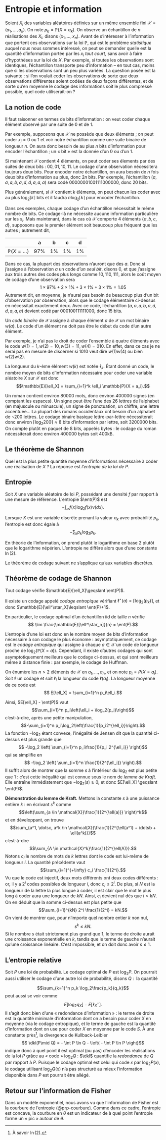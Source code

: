 # Entropie et information


Soient $X_i$ des variables aléatoires définies sur un même ensemble fini $\mathcal{X} = (a_1, \dotsc, a_k)$. On note $p_k = \mathbb{P}(X = a_k)$. On observe un échantillon de $n$ réalisations des $X_i$, disons $(x_1, \dotsc, x_n)$. Avant de s'intéresser à l'information que portent ces observations sur la loi $\mathbb{P}$, qui est le problème *statistique* auquel nous nous sommes intéressé, on peut se demander quelle est la quantité d'information portée par les $x_i$ *tout court*, sans avoir à faire d'hypothèses sur la loi de $X$. Par exemple, si toutes les observations sont identiques, l'échantillon transporte peu d'information -- en tout cas, moins que si les observations sont un peu plus variées. La question posée est la suivante : si l'on voulait coder les observations de sorte que deux observations différentes soient codées de deux façons différentes, et de sorte qu'en moyenne le codage des informations soit le plus compressé possible, quel code utiliserait-on ?

## La notion de code 

Il faut raisonner en termes de bits d'information : on veut coder chaque élément observé par une suite de 0 et de 1. 

Par exemple, supposons que $\mathcal{X}$ ne possède que deux éléments ; on peut coder $x_i=0$ ou $1$ et voir notre échantillon comme une suite binaire de longueur $n$. On aura donc besoin de au plus $n$ bits d'information pour encoder l'échantillon ; un « bit » est la donnée d'un 0 ou d'un 1. 

Si maintenant $\mathcal{X}$ contient 4 éléments, on peut coder ses élements par des suites de deux bits : $00,01,10, 11$. Le codage d'une observation nécessitera toujours deux bits. Pour encoder notre échantillon, on aura besoin de $n$ fois deux bits d'information au plus, donc $2n$ bits. Par exemple, l'échantillon $(a,a,a,b,a,d,d,a,a,a)$ sera codé $00000001001111000000$, donc 20 bits. 

Plus généralement, si $\mathcal{X}$ contient $k$ éléments, on peut chacun les coder avec au plus $\log_2\lceil k \rceil$ bits et il faudra $n\log_2\lceil k \rceil$ pour encoder l'échantillon. 

Dans ces exemples, chaque codage d'un échantillon nécessitait le même nombre de bits. Ce codage-là ne nécessite aucune information particulière sur les $x_i$. Mais maintenant, dans le cas où $\mathcal{X}$ comporte 4 éléments $\{a,b,c,d\}$, supposons que le premier élément soit beaucoup plus fréquent que les autres ; autrement dit, 

|  | a | b | c | d |
|---------|:-:|:-:|:-:|:-:|
| $\mathbb{P}(X = …)$      | 97\%   |    1\% |   1\%   | 1\% |

Dans ce cas, la plupart des observations n'auront que des $a$. Donc si j'assigne à l'observation $a$ un code *d'un seul bit*, disons 0, et que j'assigne aux trois autres des codes plus longs comme $10, 110, 111$, alors le coût moyen de codage d'une observation sera 
$$ 1\times 97\% + 2\times 1\% + 3 \times 1\% + 3\times 1\% = 1.05$$
Autrement dit, en moyenne, je n'aurai pas besoin de beaucoup plus d'un bit d'observation par observation, alors que le codage élémentaire ci-dessus en nécessitait exactement deux. Avec ce code, l'échantillon $(a,a,a,b,a,d,d,a,a,a)$ devient codé par $000100111111000$, donc 15 bits. 



:::{#def-code}

Un *code binaire* de $\mathcal{X}$ assigne à chaque élément $a$ de $\mathcal{X}$ un mot binaire $w(a)$. Le code d'un élément ne doit pas être le début du code d'un autre élément. 

:::

Par exemple, je n'ai pas le droit de coder l'ensemble à quatre éléments avec le code $w(1)=1, w(2)=10, w(3)=11, w(4)=010$. En effet, dans ce cas je ne serai pas en mesure de discerner si $1010$ veut dire $w(1)w(4)$ ou bien $w(2)w(2)$. 

La longueur du $k$-ème élément $w(k)$ est notée $\ell_k$. Étant donné un code, le nombre moyen de bits d'information nécessaire pour coder une variable aléatoire $X$ sur $\mathcal{X}$ est donc 
$$\mathbb{E}[\ell_X] = \sum_{i=1}^k \ell_i \mathbb{P}(X = a_i).$$


:::{#exm-codage}

Un roman contient environ 80000 mots, donc environ 400000 signes (en comptant les espaces). Un signe peut être l'une des 26 lettres de l'alphabet (en majuscule ou minuscule), un signe de ponctuation, un chiffre, une lettre accentuée… La plupart des romans occidentaux ont besoin d'un alphabet de ~200 lettres. Le codage binaire basique lettre-par-lettre nécessiterait donc environ $\lceil \log_2 200 \rceil \approx 8$ bits d'information par lettre, soit 3200000 bits. On compte plutôt en paquet de 8 bits, appelés bytes : le codage du roman nécessiterait donc environ 400000 bytes soit 400kB. 

:::

## Le théorème de Shannon

Quel est la plus petite quantité moyenne d'informations nécessaire à coder une réalisation de $X$ ? La réponse est *l'entropie de la loi de $P$*. 

:::{#def-entropie}

## Entropie

Soit $X$ une variable aléatoire de loi $P$, possédant une densité $f$ par rapport à une mesure de référence. L'entropie $\ent(P)$ est 
$$ - \int_{\mathcal{X}}f(x)\log_2 f(x)\nu(dx).$$

:::

Lorsque $X$ est une variable discrète prenant la valeur $a_k$ avec probabilité $p_k$, l'entropie est donc égale à 
$$ -\sum_{k} p_k \log_2 p_k.$$


En théorie de l'information, on prend plutôt le logarithme en base 2 plutôt que le logarithme népérien. L'entropie ne diffère alors que d'une constante $\ln(2)$. 

Le théorème de codage suivant ne s'applique qu'aux variables discrètes. 

:::{#thm-shannon}

## Théorème de codage de Shannon

Tout codage vérifie $\mathbb{E}[\ell_X]\geqslant \ent(P)$. 

Il existe un codage appelé *codage entropique* vérifiant $\ell^\star(a)=\lceil \log_2(p_k)\rceil$, et donc $\mathbb{E}[\ell^\star_X]\leqslant \ent(P)+1$. 

:::

En particulier, le codage optimal d'un échantillon iid de taille $n$ vérifie 
$$ \lim \frac{\mathbb{E}[\ell^\star_n]}{n} = \ent(P).$$

L'entropie d'une loi est donc en le nombre moyen de bits d'information nécessaire à son codage le plus économe : asymptotiquement, ce codage est le *codage entropique* qui assigne à chaque $a \in \mathcal{X}$ un code de longueur proche de $\log_2(\mathbb{P}(X=a))$. Cependant, il existe d'autres codages qui sont asymptotiquement meilleurs que le codage ci-dessus, et qui sont meilleurs même à distance finie : par exemple, le codage de Huffman. 



:::{.proof} 

On énumère les $n>2$ éléments de $\mathcal{X}$ en $a_1, \dotsc, a_n$, et on note $p_i = P(X = a_i)$. Soit $\ell$ un codage et soit $\ell_i$ la longueur du code $\ell(a_i)$. La longueur moyenne de ce code est 
$$ E[\ell_X] = \sum_{i=1}^n p_i\ell_i.$$
:::
Ainsi, $E[\ell_X] - \ent(P)$ vaut
$$\sum_{i=1}^n p_i\left(\ell_i + \log_2(p_i)\right)$$
c'est-à-dire, après une petite manipulation, 
$$-\sum_{i=1}^n p_i\log_2\left(\frac{1}{p_i2^{\ell_i}}\right).$$
La fonction $-\log_2$ étant convexe, l'inégalité de Jensen dit que la quantité ci-dessus est plus grande que 
$$ -\log_2 \left( \sum_{i=1}^n p_i\frac{1}{p_i 2^{\ell_i}} \right)$$
qui se simplifie en
$$ -\log_2 \left( \sum_{i=1}^n \frac{1}{2^{\ell_i}} \right).$$
Il suffit alors de montrer que la somme $s$ à l'intérieur du $\log_2$ est plus petite que 1 : c'est cette inégalité qui est connue sous le nom de *lemme de Kraft*. Elle entraîne immédiatement que $-\log_2(s) \geqslant 0$, et donc $E[\ell_X] \geqslant \ent(P)$. 

**Démonstration du lemme de Kraft.** Mettons la constante $s$ à une puissance entière $k$ : en écrivant $s^k$ comme
$$\left(\sum_{a \in \mathcal{X}}\frac{1}{2^{\ell(a)}} \right)^k$$ 
et en développant, on trouve
$$\sum_{a^1, \dotsc, a^k \in \mathcal{X}}\frac{1}{2^{\ell(a^1) + \dotsb + \ell(a^k)}}$$ 
c'est-à-dire
$$\sum_{A \in \mathcal{X}^k}\frac{1}{2^{\ell(A)}}.$$
Notons $c_i$ le nombre de mots de $k$ lettres dont le code est lui-même de longueur $i$. La quantité précédente vaut
$$\sum_{i=1}^{+\infty} c_i \frac{1}{2^i}.$$
Vu que le code est injectif, deux mots différents ont deux codes différents : or, il y a $2^i$ codes possibles de longueur $i$, donc $c_i \leqslant 2^i$. De plus, si $N$ est la longueur de la lettre la plus longue à coder, il est clair que le mot le plus long à coder aura une longueur de $kN$. Ainsi, $c_i$ devient nul dès que $i>kN$. On en déduit que la somme ci-dessus est plus petite que 
$$\sum_{i=1}^{kN} 2^i \frac{1}{2^i} = kN.$$
On vient de montrer que, pour n'importe quel nombre entier $k$ non nul, 
$$s^k \leqslant kN.$$
Si le nombre $s$ était strictement plus grand que 1, le terme de droite aurait une croissance exponentielle en $k$, tandis que le terme de gauche n'aurait qu'une croissance linéaire. C'est impossible, et on doit donc avoir $s\leqslant 1$. 

## L'entropie relative

Soit $P$ une loi de probabilité. Le codage optimal de $P$ est $\log_2 P$. On pourrait aussi utiliser le codage d'une autre loi de probabilité, disons $Q$ : 
la quantité 

$$\sum_{k=1}^n p_k \log_2\frac{p_k}{q_k}$$
peut aussi se voir comme 
$$E[\log_2 q_X] - E[\ell_X^\star].$$
Il s'agit donc bien d'une « redondance d'information » : le terme de droite est la quantité minimale d'information dont on a besoin pour coder $X$ en moyenne (via le codage entropique), et le terme de gauche est la quantité d'information dont on use pour coder $X$ en moyenne par le code $S$. À une constante près^[À savoir $\ln(2)$.], la divergence de Kullback-Leibler
$$ \dkl(P\mid Q) =  - \int P \ln Q - \left( - \int P \ln P \right)$$
indique donc à quel point il est optimal (ou pas) d'encoder les réalisations de la loi $P$ grâce au « code » $\log_2 Q$ :  $\dkl$ quantifie la *redondance* de $Q$ par rapport à $P$. Puisque le codage optimal est celui qui code $x$ par $\log_2 P(x)$, le codage utilisant $\log_2 Q(x)$ n'a pas structuré au mieux l'information disponible dans $P$ est pourrait être allégé. 

## Retour sur l'information de Fisher

Dans un modèle exponentiel, nous avons vu que l'information de Fisher est la courbure de l'entropie (@prp-courbure). Comme dans ce cadre, l'entropie est concave, la courbure en $\theta$ est un indicateur de à quel point l'entropie forme un « pic » autour de $\theta$. 
